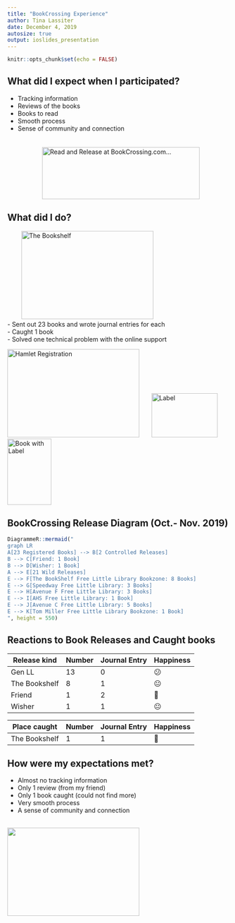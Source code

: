 ```yaml
---
title: "BookCrossing Experience"
author: Tina Lassiter
date: December 4, 2019
autosize: true
output: ioslides_presentation
---
```


```r
knitr::opts_chunk$set(echo = FALSE)
```

## What did I expect when I participated?

- Tracking information 
- Reviews of the books
- Books to read
- Smooth process
- Sense of community and connection\ 
\
\
\
&nbsp;  &nbsp;  &nbsp;  &nbsp;  &nbsp; &nbsp;  &nbsp;
              <a href="https://www.bookcrossing.com/">
                    <img src="https://www.bookcrossing.com/images/BookCrossingLink2-174x59.jpg" width=358 height=118 border=0 align=middle alt="Read and Release at BookCrossing.com..."></a>
                    
                    
                    
                                

## What did I do?
&nbsp;  &nbsp;  &nbsp;  &nbsp;&nbsp;![The Bookshelf](IMG_6043.JPG){#id .class width=300 height=200px}\
- Sent out 23 books and wrote journal entries for each  
- Caught 1 book  
- Solved one technical problem with the online support  

![Hamlet Registration](Hamlet.png){#id .class width=300 height=200px}
&nbsp;  &nbsp;  &nbsp;  ![Label](Label.png){#id .class width=150 height=100px}
&nbsp;  &nbsp;  &nbsp;  ![Book with Label](IMG_2972.JPG){#id .class width=100 height=150px}\



## BookCrossing Release Diagram (Oct.- Nov. 2019)

```r
DiagrammeR::mermaid("
graph LR
A[23 Registered Books] --> B[2 Controlled Releases]
B --> C[Friend: 1 Book]
B --> D[Wisher: 1 Book]
A --> E[21 Wild Releases]
E --> F[The BookShelf Free Little Library Bookzone: 8 Books]
E --> G[Speedway Free Little Library: 3 Books]
E --> H[Avenue F Free Little Library: 3 Books]
E --> I[AHS Free Little Library: 1 Book]
E --> J[Avenue C Free Little Library: 5 Books]
E --> K[Tom Miller Free Little Library Bookzone: 1 Book]
", height = 550)
```

## Reactions to Book Releases and Caught books

Release kind  |  Number  |  Journal Entry  | Happiness
------------- | -------- | --------------- | ---------
Gen LL        | 13       |        0        |  😕
The Bookshelf |  8       |        1        |  😐
Friend        |  1       |        2        |  🙂
Wisher        |  1       |        1        |  😐

Place caught  |  Number  |  Journal Entry  | Happiness
------------- | -------- | --------------- | ----------
The Bookshelf |  1       |        1        |  🙂

## How were my expectations met?

- Almost no tracking information 
-	Only 1 review (from my friend)
-	Only 1 book caught (could not find more)
-	Very smooth process
-	A sense of community and connection \
\


![](BookCrosser and Books.png){#id .class width=300 height=200px}








